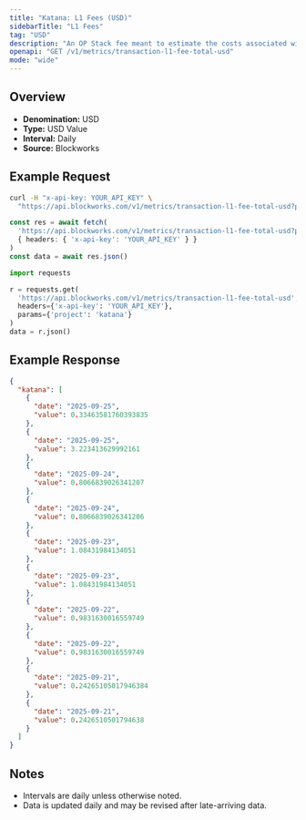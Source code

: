 ```yaml
---
title: "Katana: L1 Fees (USD)"
sidebarTitle: "L1 Fees"
tag: "USD"
description: "An OP Stack fee meant to estimate the costs associated with posting data to the L1 that is attributed to the user's transaction fee"
openapi: "GET /v1/metrics/transaction-l1-fee-total-usd"
mode: "wide"
---
```


## Overview

- **Denomination:** USD
- **Type:** USD Value
- **Interval:** Daily
- **Source:** Blockworks

## Example Request

<CodeGroup>

```bash cURL
curl -H "x-api-key: YOUR_API_KEY" \
  "https://api.blockworks.com/v1/metrics/transaction-l1-fee-total-usd?project=katana"
```

```typescript TypeScript
const res = await fetch(
  'https://api.blockworks.com/v1/metrics/transaction-l1-fee-total-usd?project=katana',
  { headers: { 'x-api-key': 'YOUR_API_KEY' } }
)
const data = await res.json()
```

```python Python
import requests

r = requests.get(
  'https://api.blockworks.com/v1/metrics/transaction-l1-fee-total-usd',
  headers={'x-api-key': 'YOUR_API_KEY'},
  params={'project': 'katana'}
)
data = r.json()
```

</CodeGroup>

## Example Response

```json
{
  "katana": [
    {
      "date": "2025-09-25",
      "value": 0.33463581760393835
    },
    {
      "date": "2025-09-25",
      "value": 3.223413629992161
    },
    {
      "date": "2025-09-24",
      "value": 0.8066839026341207
    },
    {
      "date": "2025-09-24",
      "value": 0.8066839026341206
    },
    {
      "date": "2025-09-23",
      "value": 1.08431984134051
    },
    {
      "date": "2025-09-23",
      "value": 1.08431984134051
    },
    {
      "date": "2025-09-22",
      "value": 0.9831630016559749
    },
    {
      "date": "2025-09-22",
      "value": 0.9831630016559749
    },
    {
      "date": "2025-09-21",
      "value": 0.24265105017946384
    },
    {
      "date": "2025-09-21",
      "value": 0.2426510501794638
    }
  ]
}
```

## Notes
- Intervals are daily unless otherwise noted.
- Data is updated daily and may be revised after late-arriving data.